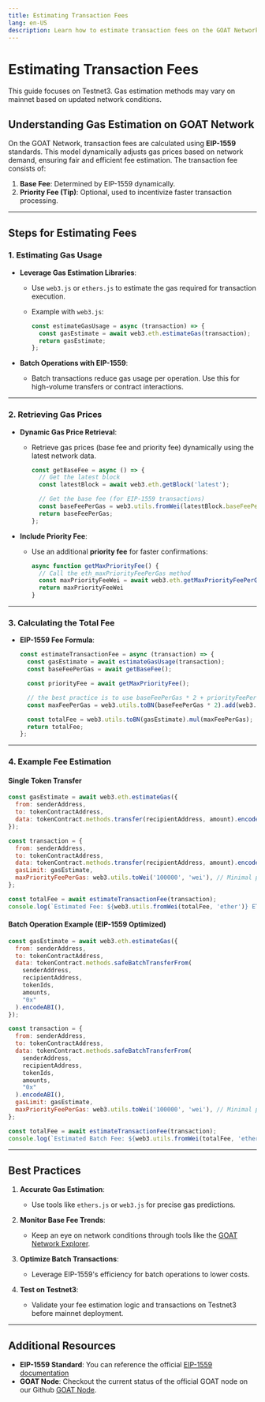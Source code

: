 ```yaml
---
title: Estimating Transaction Fees
lang: en-US
description: Learn how to estimate transaction fees on the GOAT Network using EIP-1559 standards.
---
```



# Estimating Transaction Fees

<Callout type="warning">
  This guide focuses on Testnet3. Gas estimation methods may vary on mainnet based on updated network conditions.
</Callout>

## Understanding Gas Estimation on GOAT Network

On the GOAT Network, transaction fees are calculated using **EIP-1559** standards. This model dynamically adjusts gas prices based on network demand, ensuring fair and efficient fee estimation. The transaction fee consists of:

1. **Base Fee**: Determined by EIP-1559 dynamically.
2. **Priority Fee (Tip)**: Optional, used to incentivize faster transaction processing.

---

## Steps for Estimating Fees

### 1. Estimating Gas Usage

- **Leverage Gas Estimation Libraries**:
  - Use `web3.js` or `ethers.js` to estimate the gas required for transaction execution.
  - Example with `web3.js`:

    ```javascript
    const estimateGasUsage = async (transaction) => {
      const gasEstimate = await web3.eth.estimateGas(transaction);
      return gasEstimate;
    };
    ```

- **Batch Operations with EIP-1559**:
  - Batch transactions reduce gas usage per operation. Use this for high-volume transfers or contract interactions.

---

### 2. Retrieving Gas Prices

- **Dynamic Gas Price Retrieval**:
  - Retrieve gas prices (base fee and priority fee) dynamically using the latest network data.

    ```javascript
    const getBaseFee = async () => {
      // Get the latest block
      const latestBlock = await web3.eth.getBlock('latest');

      // Get the base fee (for EIP-1559 transactions)
      const baseFeePerGas = web3.utils.fromWei(latestBlock.baseFeePerGas.toString(), 'wei')
      return baseFeePerGas;
    };
    ```

- **Include Priority Fee**:
  - Use an additional **priority fee** for faster confirmations:

    ```javascript
    async function getMaxPriorityFee() {
      // Call the eth_maxPriorityFeePerGas method
      const maxPriorityFeeWei = await web3.eth.getMaxPriorityFeePerGas();
      return maxPriorityFeeWei
    }
    ```
---

### 3. Calculating the Total Fee

- **EIP-1559 Fee Formula**:

    ```javascript
    const estimateTransactionFee = async (transaction) => {
      const gasEstimate = await estimateGasUsage(transaction);
      const baseFeePerGas = await getBaseFee();

      const priorityFee = await getMaxPriorityFee();

      // the best practice is to use baseFeePerGas * 2 + priorityFeePerGas
      const maxFeePerGas = web3.utils.toBN(baseFeePerGas * 2).add(web3.utils.toBN(priorityFee));

      const totalFee = web3.utils.toBN(gasEstimate).mul(maxFeePerGas);
      return totalFee;
    };
    ```
---

### 4. Example Fee Estimation

#### Single Token Transfer

```javascript
const gasEstimate = await web3.eth.estimateGas({
  from: senderAddress,
  to: tokenContractAddress,
  data: tokenContract.methods.transfer(recipientAddress, amount).encodeABI(),
});

const transaction = {
  from: senderAddress,
  to: tokenContractAddress,
  data: tokenContract.methods.transfer(recipientAddress, amount).encodeABI(),
  gasLimit: gasEstimate,
  maxPriorityFeePerGas: web3.utils.toWei('100000', 'wei'), // Minimal priority fee
};

const totalFee = await estimateTransactionFee(transaction);
console.log(`Estimated Fee: ${web3.utils.fromWei(totalFee, 'ether')} ETH`);
```

#### Batch Operation Example (EIP-1559 Optimized)

```javascript
const gasEstimate = await web3.eth.estimateGas({
  from: senderAddress,
  to: tokenContractAddress,
  data: tokenContract.methods.safeBatchTransferFrom(
    senderAddress,
    recipientAddress,
    tokenIds,
    amounts,
    "0x"
  ).encodeABI(),
});

const transaction = {
  from: senderAddress,
  to: tokenContractAddress,
  data: tokenContract.methods.safeBatchTransferFrom(
    senderAddress,
    recipientAddress,
    tokenIds,
    amounts,
    "0x"
  ).encodeABI(),
  gasLimit: gasEstimate,
  maxPriorityFeePerGas: web3.utils.toWei('100000', 'wei'), // Minimal priority fee
};

const totalFee = await estimateTransactionFee(transaction);
console.log(`Estimated Batch Fee: ${web3.utils.fromWei(totalFee, 'ether')} ETH`);
```

---

## Best Practices

1. **Accurate Gas Estimation**:
   - Use tools like `ethers.js` or `web3.js` for precise gas predictions.

2. **Monitor Base Fee Trends**:
   - Keep an eye on network conditions through tools like the [GOAT Network Explorer](https://explorer.testnet3.goat.network).

3. **Optimize Batch Transactions**:
   - Leverage EIP-1559's efficiency for batch operations to lower costs.

4. **Test on Testnet3**:
   - Validate your fee estimation logic and transactions on Testnet3 before mainnet deployment.

---

## Additional Resources

- **EIP-1559 Standard**: You can reference the official [EIP-1559 documentation](https://github.com/ethereum/EIPs/blob/master/EIPS/eip-1559.md)
- **GOAT Node**: Checkout the current status of the official GOAT node on our Github  [GOAT Node](https://github.com/GOATNetwork/goat-geth).
